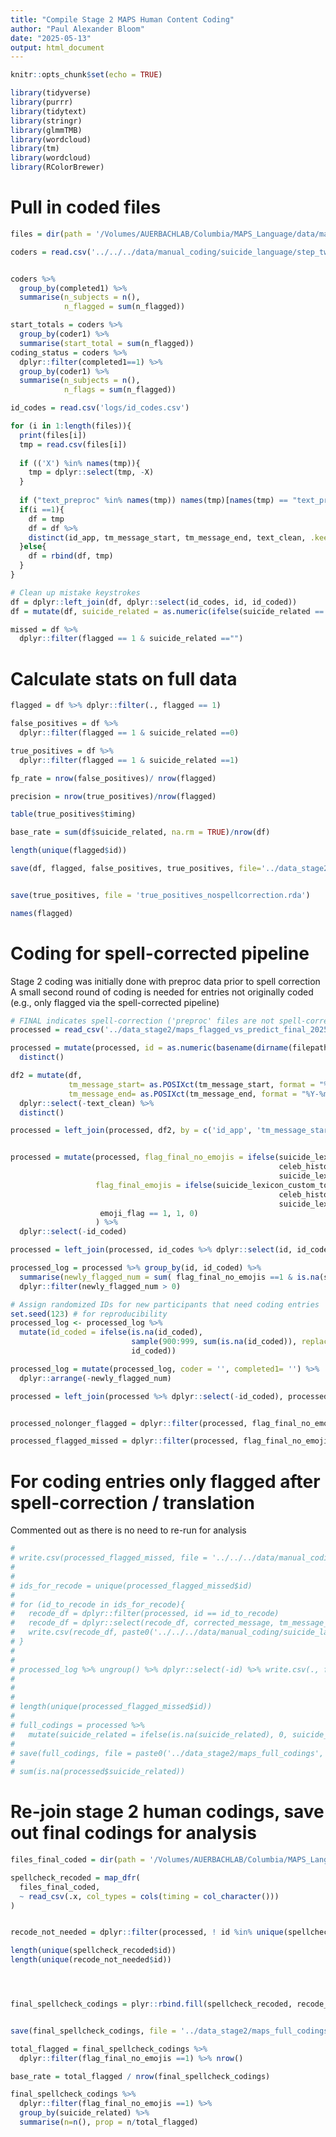 ```yaml
---
title: "Compile Stage 2 MAPS Human Content Coding"
author: "Paul Alexander Bloom"
date: "2025-05-13"
output: html_document
---
```


```r
knitr::opts_chunk$set(echo = TRUE)
```

```r
library(tidyverse)
library(purrr)
library(tidytext)  
library(stringr)   
library(glmmTMB)
library(wordcloud)
library(tm)
library(wordcloud)
library(RColorBrewer)
```

# Pull in coded files

```r
files = dir(path = '/Volumes/AUERBACHLAB/Columbia/MAPS_Language/data/manual_coding/suicide_language/step_two_coding/coded_csv/', full.names = TRUE)

coders = read.csv('../../../data/manual_coding/suicide_language/step_two_coding/step2_coding_delegation.csv')


coders %>%
  group_by(completed1) %>%
  summarise(n_subjects = n(),
            n_flagged = sum(n_flagged))

start_totals = coders %>%
  group_by(coder1) %>%
  summarise(start_total = sum(n_flagged))
coding_status = coders %>%
  dplyr::filter(completed1==1) %>%
  group_by(coder1) %>%
  summarise(n_subjects = n(),
            n_flags = sum(n_flagged))
```


```r
id_codes = read.csv('logs/id_codes.csv')

for (i in 1:length(files)){
  print(files[i])
  tmp = read.csv(files[i])
  
  if (('X') %in% names(tmp)){
    tmp = dplyr::select(tmp, -X)
  }
  
  if ("text_preproc" %in% names(tmp)) names(tmp)[names(tmp) == "text_preproc"] <- "text_clean"
  if(i ==1){
    df = tmp
    df = df %>%
    distinct(id_app, tm_message_start, tm_message_end, text_clean, .keep_all = TRUE)
  }else{
    df = rbind(df, tmp)
  }
}

# Clean up mistake keystrokes
df = dplyr::left_join(df, dplyr::select(id_codes, id, id_coded))
df = mutate(df, suicide_related = as.numeric(ifelse(suicide_related == '`', 1, suicide_related)))

missed = df %>%
  dplyr::filter(flagged == 1 & suicide_related =="")

```

# Calculate stats on full data
```r
flagged = df %>% dplyr::filter(., flagged == 1)

false_positives = df %>%
  dplyr::filter(flagged == 1 & suicide_related ==0)

true_positives = df %>%
  dplyr::filter(flagged == 1 & suicide_related ==1)

fp_rate = nrow(false_positives)/ nrow(flagged)

precision = nrow(true_positives)/nrow(flagged)

table(true_positives$timing)

base_rate = sum(df$suicide_related, na.rm = TRUE)/nrow(df)

length(unique(flagged$id))

save(df, flagged, false_positives, true_positives, file='../data_stage2/coded_stage2_data.rda')


save(true_positives, file = 'true_positives_nospellcorrection.rda')

names(flagged)


```

# Coding for spell-corrected pipeline

Stage 2 coding was initially done with preproc data prior to spell correction
A small second round of coding is needed for entries not originally coded (e.g., only flagged via the spell-corrected pipeline)

```r
# FINAL indicates spell-correction ('preproc' files are not spell-corrected)
processed = read_csv('../data_stage2/maps_flagged_vs_predict_final_2025-07-28.csv')

processed = mutate(processed, id = as.numeric(basename(dirname(filepath)))) %>%
  distinct()

df2 = mutate(df, 
             tm_message_start= as.POSIXct(tm_message_start, format = "%Y-%m-%dT%H:%M:%S", tz = "UTC"),
             tm_message_end= as.POSIXct(tm_message_end, format = "%Y-%m-%dT%H:%M:%S", tz = "UTC")) %>%
  dplyr::select(-text_clean) %>% 
  distinct()

processed = left_join(processed, df2, by = c('id_app', 'tm_message_start', 'tm_message_end', 'id'))


processed = mutate(processed, flag_final_no_emojis = ifelse(suicide_lexicon_custom_token ==1 |
                                                            celeb_historical_suicide_token == 1|
                                                            suicide_lexicon_custom_pairs ==1,1,0),
                   flag_final_emojis = ifelse(suicide_lexicon_custom_token ==1 |
                                                            celeb_historical_suicide_token == 1|
                                                            suicide_lexicon_custom_pairs ==1 |
                    emoji_flag == 1, 1, 0)
                   ) %>%
  dplyr::select(-id_coded)

processed = left_join(processed, id_codes %>% dplyr::select(id, id_coded), by = 'id')

processed_log = processed %>% group_by(id, id_coded) %>%
  summarise(newly_flagged_num = sum( flag_final_no_emojis ==1 & is.na(suicide_related))) %>%
  dplyr::filter(newly_flagged_num > 0)

# Assign randomized IDs for new participants that need coding entries
set.seed(123) # for reproducibility
processed_log <- processed_log %>%
  mutate(id_coded = ifelse(is.na(id_coded),
                           sample(900:999, sum(is.na(id_coded)), replace = TRUE),
                           id_coded))

processed_log = mutate(processed_log, coder = '', completed1= '') %>% 
  dplyr::arrange(-newly_flagged_num)

processed = left_join(processed %>% dplyr::select(-id_coded), processed_log %>% dplyr::select(-newly_flagged_num, -coder, -completed1), by = 'id')


processed_nolonger_flagged = dplyr::filter(processed, flag_final_no_emojis ==0 & flagged ==1)

processed_flagged_missed = dplyr::filter(processed, flag_final_no_emojis ==1 & is.na(suicide_related))

```


# For coding entries only flagged after spell-correction / translation 

Commented out as there is no need to re-run for analysis
```r

# 
# write.csv(processed_flagged_missed, file = '../../../data/manual_coding/suicide_language/step_two_spellcheck_translation/flagged_only_afterspellcheck.csv')
# 
# 
# ids_for_recode = unique(processed_flagged_missed$id)
# 
# for (id_to_recode in ids_for_recode){
#   recode_df = dplyr::filter(processed, id == id_to_recode)
#   recode_df = dplyr::select(recode_df, corrected_message, tm_message_start, tm_message_end, id_message, id_row, flagged, flag_final_no_emojis, suicide_related:other, everything())
#   write.csv(recode_df, paste0('../../../data/manual_coding/suicide_language/step_two_spellcheck_translation/uncoded_csv/', recode_df$id_coded[1], '_flagged.csv'))
# }
# 
# 
# processed_log %>% ungroup() %>% dplyr::select(-id) %>% write.csv(., file = '../../../data/manual_coding/suicide_language/step_two_spellcheck_translation/spellcheck_delegation.csv', row.names=FALSE)
# 
# 
# 
# length(unique(processed_flagged_missed$id))
# 
# full_codings = processed %>%
#   mutate(suicide_related = ifelse(is.na(suicide_related), 0, suicide_related))
# 
# save(full_codings, file = paste0('../data_stage2/maps_full_codings', Sys.Date(), '.rda'))
# 
# sum(is.na(processed$suicide_related))
```

# Re-join stage 2 human codings, save out final codings for analysis

```r
files_final_coded = dir(path = '/Volumes/AUERBACHLAB/Columbia/MAPS_Language/data/manual_coding/suicide_language/step_two_spellcheck_translation/coded_csv/', full.names = TRUE, pattern = '*.csv')

spellcheck_recoded = map_dfr(
  files_final_coded,
  ~ read_csv(.x, col_types = cols(timing = col_character()))
)


recode_not_needed = dplyr::filter(processed, ! id %in% unique(spellcheck_recoded$id))

length(unique(spellcheck_recoded$id))
length(unique(recode_not_needed$id))




final_spellcheck_codings = plyr::rbind.fill(spellcheck_recoded, recode_not_needed)


save(final_spellcheck_codings, file = '../data_stage2/maps_full_codings_spellchecked.rda')

total_flagged = final_spellcheck_codings %>%
  dplyr::filter(flag_final_no_emojis ==1) %>% nrow()

base_rate = total_flagged / nrow(final_spellcheck_codings)

final_spellcheck_codings %>%
  dplyr::filter(flag_final_no_emojis ==1) %>%
  group_by(suicide_related) %>%
  summarise(n=n(), prop = n/total_flagged)

```

